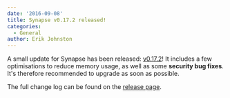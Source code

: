 ```yaml
---
date: '2016-09-08'
title: Synapse v0.17.2 released!
categories:
  - General
author: Erik Johnston
---
```


A small update for Synapse has been released: <a href="https://github.com/matrix-org/synapse/releases/tag/v0.17.2">v0.17.2</a>! It includes a few optimisations to reduce memory usage, as well as some <strong>security bug fixes</strong>. It's therefore recommended to upgrade as soon as possible.

The full change log can be found on the <a href="https://github.com/matrix-org/synapse/releases/tag/v0.17.2">release page</a>.